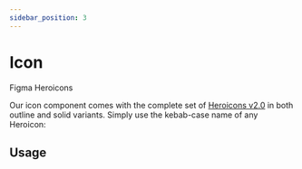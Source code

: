 ```yaml
---
sidebar_position: 3
---
```


# Icon


<p style={{ display: 'flex', gap: '1rem', alignItems: 'center' }}>
  <glu-button target="_blank" href="https://www.figma.com/design/jSs4mJxj7dJbXsCE1IHtqt/GelatoUI-Design-System-(V-0.1.0)?node-id=161-6434&t=BXYhGjvxr3AQeYvd-0">Figma</glu-button>
  <glu-button target="_blank" href="https://heroicons.com/">Heroicons</glu-button>
</p>

Our icon component comes with the complete set of [Heroicons v2.0](https://heroicons.com/) in both outline and solid variants. Simply use the kebab-case name of any Heroicon:

## Usage

<IconVariants />

<IconSize />

<IconCustomization />

<IconReadme />
